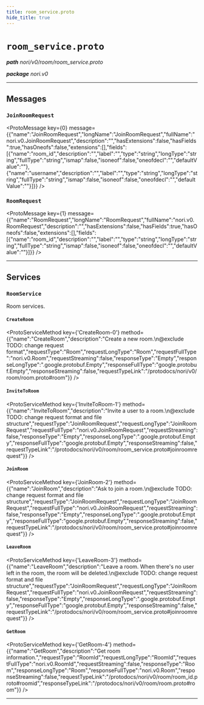 ```yaml
---
title: room_service.proto
hide_title: true
---
```



# `room_service.proto`
_**path** nori/v0/room/room_service.proto_

_**package** nori.v0_



---

## Messages


### `JoinRoomRequest`
<ProtoMessage key={0} message={{"name":"JoinRoomRequest","longName":"JoinRoomRequest","fullName":"nori.v0.JoinRoomRequest","description":"","hasExtensions":false,"hasFields":true,"hasOneofs":false,"extensions":[],"fields":[{"name":"room_id","description":"","label":"","type":"string","longType":"string","fullType":"string","ismap":false,"isoneof":false,"oneofdecl":"","defaultValue":""},{"name":"username","description":"","label":"","type":"string","longType":"string","fullType":"string","ismap":false,"isoneof":false,"oneofdecl":"","defaultValue":""}]}} />


### `RoomRequest`
<ProtoMessage key={1} message={{"name":"RoomRequest","longName":"RoomRequest","fullName":"nori.v0.RoomRequest","description":"","hasExtensions":false,"hasFields":true,"hasOneofs":false,"extensions":[],"fields":[{"name":"room_id","description":"","label":"","type":"string","longType":"string","fullType":"string","ismap":false,"isoneof":false,"oneofdecl":"","defaultValue":""}]}} />

---
## Services


### `RoomService`

Room services.


#### `CreateRoom`
<ProtoServiceMethod key={'CreateRoom-0'} method={{"name":"CreateRoom","description":"Create a new room.\n@exclude TODO: change request format","requestType":"Room","requestLongType":"Room","requestFullType":"nori.v0.Room","requestStreaming":false,"responseType":"Empty","responseLongType":".google.protobuf.Empty","responseFullType":"google.protobuf.Empty","responseStreaming":false,"requestTypeLink":"/protodocs/nori/v0/room/room.proto#room"}} />


#### `InviteToRoom`
<ProtoServiceMethod key={'InviteToRoom-1'} method={{"name":"InviteToRoom","description":"Invite a user to a room.\n@exclude TODO: change request format and file structure","requestType":"JoinRoomRequest","requestLongType":"JoinRoomRequest","requestFullType":"nori.v0.JoinRoomRequest","requestStreaming":false,"responseType":"Empty","responseLongType":".google.protobuf.Empty","responseFullType":"google.protobuf.Empty","responseStreaming":false,"requestTypeLink":"/protodocs/nori/v0/room/room_service.proto#joinroomrequest"}} />


#### `JoinRoom`
<ProtoServiceMethod key={'JoinRoom-2'} method={{"name":"JoinRoom","description":"Ask to join a room.\n@exclude TODO: change request format and file structure","requestType":"JoinRoomRequest","requestLongType":"JoinRoomRequest","requestFullType":"nori.v0.JoinRoomRequest","requestStreaming":false,"responseType":"Empty","responseLongType":".google.protobuf.Empty","responseFullType":"google.protobuf.Empty","responseStreaming":false,"requestTypeLink":"/protodocs/nori/v0/room/room_service.proto#joinroomrequest"}} />


#### `LeaveRoom`
<ProtoServiceMethod key={'LeaveRoom-3'} method={{"name":"LeaveRoom","description":"Leave a room. When there's no user left in the room, the room will be deleted.\n@exclude TODO: change request format and file structure","requestType":"JoinRoomRequest","requestLongType":"JoinRoomRequest","requestFullType":"nori.v0.JoinRoomRequest","requestStreaming":false,"responseType":"Empty","responseLongType":".google.protobuf.Empty","responseFullType":"google.protobuf.Empty","responseStreaming":false,"requestTypeLink":"/protodocs/nori/v0/room/room_service.proto#joinroomrequest"}} />


#### `GetRoom`
<ProtoServiceMethod key={'GetRoom-4'} method={{"name":"GetRoom","description":"Get room information.","requestType":"RoomId","requestLongType":"RoomId","requestFullType":"nori.v0.RoomId","requestStreaming":false,"responseType":"Room","responseLongType":"Room","responseFullType":"nori.v0.Room","responseStreaming":false,"requestTypeLink":"/protodocs/nori/v0/room/room_id.proto#roomid","responseTypeLink":"/protodocs/nori/v0/room/room.proto#room"}} />


---


  